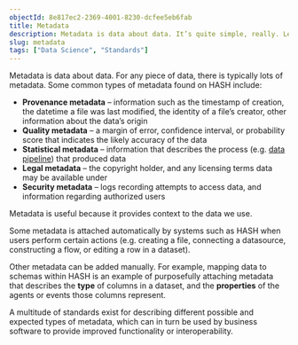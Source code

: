 ```yaml
---
objectId: 8e817ec2-2369-4001-8230-dcfee5eb6fab
title: Metadata
description: Metadata is data about data. It’s quite simple, really. Learn more about how it’s used within.
slug: metadata
tags: ["Data Science", "Standards"]
---
```


Metadata is data about data. For any piece of data, there is typically lots of metadata. Some common types of metadata found on HASH include:

* **Provenance metadata** – information such as the timestamp of creation, the datetime a file was last modified, the identity of a file’s creator, other information about the data’s origin
* **Quality metadata** – a margin of error, confidence interval, or probability score that indicates the likely accuracy of the data
* **Statistical metadata** – information that describes the process (e.g. [data pipeline](https://hash.ai/glossary/data-pipelines)) that produced data
* **Legal metadata** – the copyright holder, and any licensing terms data may be available under
* **Security metadata** – logs recording attempts to access data, and information regarding authorized users

Metadata is useful because it provides context to the data we use.

Some metadata is attached automatically by systems such as HASH when users perform certain actions (e.g. creating a file, connecting a datasource, constructing a flow, or editing a row in a dataset).

Other metadata can be added manually. For example, mapping data to schemas within HASH is an example of purposefully attaching metadata that describes the **type** of columns in a dataset, and the **properties** of the agents or events those columns represent.

A multitude of standards exist for describing different possible and expected types of metadata, which can in turn be used by business software to provide improved functionality or interoperability.
